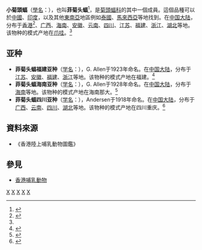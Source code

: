 {{Speciesbox
| taxon = Rhinolophus pusillus
| status = LC |  status_system = iucn3.1
| status_ref = <ref name=iucn>  {{IUCN2010|version=2010.3| assessors = Hutson, A.M., Kingston, T. &  Walston. J. | year = 2008 | id = 19561 | title = Rhinolophus pusillus  |downloaded = 2010-10-13}}</ref>
| binomial_authority = [[Coenraad_Jacob_Temminck|Temminck]], 1834
| synonyms =
<small>Rhinolophus blythi Andersen, 1918<br/>
Rhinolophus cornutus Temminck, 1835<br/>
Rhinolophus cornutus Andersen, 1918 ssp. blythi<br/>
Rhinolophus gracilis Andersen, 1905<br/>
Rhinolophus imaizumii Hill & Yoshiyuki, 1980<br/>
Rhinolophus minor Horsfield, 1823 [preoccupied by ''Vespertilio ferrumequinum minor'' Kerr, 1792]<br/>
Rhinolophus monoceros K. Andersen, 1905<br/>
Rhinolophus perditus K. Andersen, 1918<br/>
Rhinolophus pumilus K. Andersen, 1905
</small>
}}
'''小菊頭蝠'''（[[學名|學名]]：{{Lang|la|''Rhinolophus pusillus''}}），也叫'''菲菊头蝠'''<ref name='id194'>{{cite web| url =http://www.bioinfo.cn/db05/BjdwSpecies.php?action=view&id=194| title =菲菊头蝠| work =《中国动物物种编目数据库》| publisher =中国科学院微生物研究所| author =中国科学院动物研究所| accessdate =2009-03-27| deadurl =yes| archiveurl =https://web.archive.org/web/20160305071405/http://www.bioinfo.cn/db05/BjdwSpecies.php?action=view&id=194| archivedate =2016-03-05}}</ref>，是[[菊頭蝠科|菊頭蝠科]]的其中一個成員。這個品種可以於[[中國|中國]]、[[印度|印度]]，以及其他[[東南亞|東南亞]]地區例如[[泰國|泰國]]、[[馬來西亞|馬來西亞]]等地找到。在[[中国大陆|中国大陆]]，分布于[[香港|香港]]<ref name="apple蓮麻坑工人故事">{{cite news
|url=https://hk.lifestyle.appledaily.com/lifestyle/special/daily/article/20180629/20434373
|title=【野人周記】蓮麻坑的礦山歲月
|date=2018年6月29日
|newspaper=蘋果日報
|language=zh-hk
|location=香港
|access-date=2018年8月
|quote=小菊頭蝠（相片）
|archive-date=2018年8月7日
|archive-url=https://web.archive.org/web/20180807001908/https://hk.lifestyle.appledaily.com/lifestyle/special/daily/article/20180629/20434373
|dead-url=no
}}</ref>、[[广西|广西]]、[[海南|海南]]、[[安徽|安徽]]、[[云南|云南]]、[[四川|四川]]、[[江苏|江苏]]、[[福建|福建]]、[[浙江|浙江]]、[[湖北|湖北]]等地。该物种的模式产地在[[爪哇|爪哇]]。<ref name='id194'/>

==亚种==
*'''菲菊头蝠福建亚种'''（[[学名|学名]]：{{lang|la|''Rhinolophus pusillus calidus''}}），G. Allen于1923年命名。在[[中国大陆|中国大陆]]，分布于[[江苏|江苏]]、[[安徽|安徽]]、[[福建|福建]]、[[浙江|浙江]]等地。该物种的模式产地在福建。<ref name='id195'>{{cite web| url =http://www.bioinfo.cn/db05/BjdwSpecies.php?action=view&id=195| title =菲菊头蝠福建亚种| work =《中国动物物种编目数据库》| publisher =中国科学院微生物研究所| author =中国科学院动物研究所| accessdate =2009-03-27| deadurl =yes| archiveurl =https://web.archive.org/web/20160305030016/http://www.bioinfo.cn/db05/BjdwSpecies.php?action=view&id=195| archivedate =2016-03-05}}</ref>
*'''菲菊头蝠海南亚种'''（[[学名|学名]]：{{lang|la|''Rhinolophus pusillus parcus''}}），G. Allen于1928年命名。在[[中国大陆|中国大陆]]，分布于[[海南|海南]]等地。该物种的模式产地在海南那大。<ref name='id196'>{{cite web| url =http://www.bioinfo.cn/db05/BjdwSpecies.php?action=view&id=196| title =菲菊头蝠海南亚种| work =《中国动物物种编目数据库》| publisher =中国科学院微生物研究所| author =中国科学院动物研究所| accessdate =2009-03-27| deadurl =yes| archiveurl =https://web.archive.org/web/20160305092630/http://www.bioinfo.cn/db05/BjdwSpecies.php?action=view&id=196| archivedate =2016-03-05}}</ref>
*'''菲菊头蝠四川亚种'''（[[学名|学名]]：{{lang|la|''Rhinolophus pusillus szechwanus''}}），Andersen于1918年命名。在[[中国大陆|中国大陆]]，分布于[[广西|广西]]、[[云南|云南]]、[[四川|四川]]、[[湖北|湖北]]等地。该物种的模式产地在四川重庆。<ref name='id197'>{{cite web| url =http://www.bioinfo.cn/db05/BjdwSpecies.php?action=view&id=197| title =菲菊头蝠四川亚种| work =《中国动物物种编目数据库》| publisher =中国科学院微生物研究所| author =中国科学院动物研究所| accessdate =2009-03-27| deadurl =yes| archiveurl =https://web.archive.org/web/20160305021307/http://www.bioinfo.cn/db05/BjdwSpecies.php?action=view&id=197| archivedate =2016-03-05}}</ref>

==資料來源==
<div class="references-small">
<references />
* 《香港陸上哺乳動物圖鑑》
</div>

==參見==
*[[香港哺乳動物|香港哺乳動物]]

{{Taxonbar}}

[[Category:中國哺乳動物|X]]
[[Category:香港動物|X]]
[[Category:菊头蝠属|X]]
[[Category:台灣哺乳動物|X]]
[[Category:1834年描述的动物|X]]